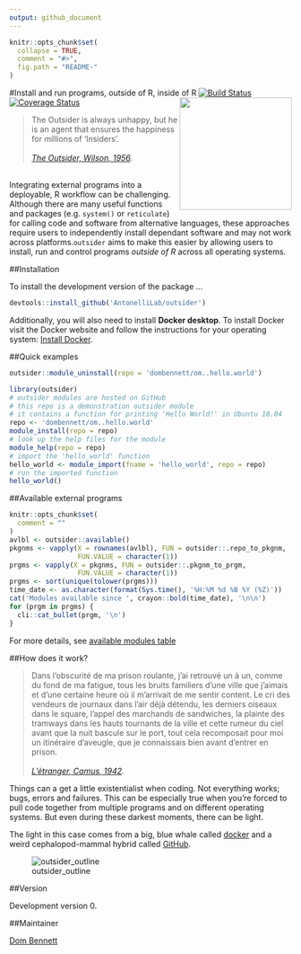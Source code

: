 ```yaml
---
output: github_document
---
```


<!-- README.md is generated from README.Rmd. Please edit that file -->
<!-- devtools::rmarkdown::render("README.Rmd") -->
<!-- Rscript -e "library(knitr); knit('README.Rmd')" -->

```r
knitr::opts_chunk$set(
  collapse = TRUE,
  comment = "#>",
  fig.path = "README-"
)
```

#Install and run programs, outside of R, inside of R <img src="logo.png" height="200" align="right"/>
[![Build Status](https://travis-ci.org/AntonelliLab/outsider.svg?branch=master)](https://travis-ci.org/AntonelliLab/outsider) [![Coverage Status](https://coveralls.io/repos/github/AntonelliLab/outsider/badge.svg?branch=master)](https://coveralls.io/github/AntonelliLab/outsider?branch=master)

> The Outsider is always unhappy, but he is an agent that ensures the happiness for millions of 'Insiders'.<br><br>
*[The Outsider, Wilson, 1956](https://en.wikipedia.org/wiki/The_Outsider_(Colin_Wilson)).*

<br>
Integrating external programs into a deployable, R workflow can be challenging. Although there are many useful functions and packages (e.g. `system()` or `reticulate`) for calling code and software from alternative languages, these approaches require users to independently install dependant software and may not work across platforms.`outsider` aims to make this easier by allowing users to install, run and control programs *outside of R* across all operating systems.

##Installation

To install the development version of the package ...

```r
devtools::install_github('AntonelliLab/outsider')
```

Additionally, you will also need to install **Docker desktop**. To install Docker visit the Docker website and follow the instructions for your operating system: [Install Docker](https://www.docker.com/products/docker-desktop).

##Quick examples
```r
outsider::module_uninstall(repo = 'dombennett/om..hello.world')
```

```r
library(outsider)
# outsider modules are hosted on GitHub
# this repo is a demonstration outsider module
# it contains a function for printing 'Hello World!' in Ubuntu 18.04
repo <- 'dombennett/om..hello.world'
module_install(repo = repo)
# look up the help files for the module
module_help(repo = repo)
# import the 'hello_world' function
hello_world <- module_import(fname = 'hello_world', repo = repo)
# run the imported function
hello_world()
```

##Available external programs

```r
knitr::opts_chunk$set(
  comment = ""
)
avlbl <- outsider::available()
pkgnms <- vapply(X = rownames(avlbl), FUN = outsider::.repo_to_pkgnm,
                 FUN.VALUE = character(1))
prgms <- vapply(X = pkgnms, FUN = outsider::.pkgnm_to_prgm,
                 FUN.VALUE = character(1))
prgms <- sort(unique(tolower(prgms)))
time_date <- as.character(format(Sys.time(), '%H:%M %d %B %Y (%Z)'))
cat('Modules available since ', crayon::bold(time_date), '\n\n')
for (prgm in prgms) {
  cli::cat_bullet(prgm, '\n')
}
```

For more details, see [available modules table](https://antonellilab.github.io/outsider/articles/available.html)

##How does it work?

> Dans l'obscurité de ma prison roulante, j'ai retrouvé un à un, comme du fond de ma fatigue, tous les bruits familiers d'une ville que j'aimais et d'une certaine heure où il m'arrivait de me sentir content. Le cri des vendeurs de journaux dans l'air déjà détendu, les derniers oiseaux dans le square, l'appel des marchands de sandwiches, la plainte des tramways dans les hauts tournants de la ville et cette rumeur du ciel avant que la nuit bascule sur le port, tout cela recomposait pour moi un itinéraire d'aveugle, que je connaissais bien avant d'entrer en prison.<br><br>
*[L'étranger, Camus, 1942](https://en.wikipedia.org/wiki/The_Stranger_(Camus_novel)).*

Things can a get a little existentialist when coding. Not everything works; bugs, errors and failures. This can be especially true when you're forced to pull code together from multiple programs and on different operating systems. But even during these darkest moments, there can be light.

The light in this case comes from a big, blue whale called [docker](https://www.docker.com/) and a weird cephalopod-mammal hybrid called [GitHub](https://github.com/).

![outsider_outline](https://raw.githubusercontent.com/AntonelliLab/outsider/master/other/outline.png)

##Version

Development version 0.

##Maintainer

[Dom Bennett](https://github.com/DomBennett)

